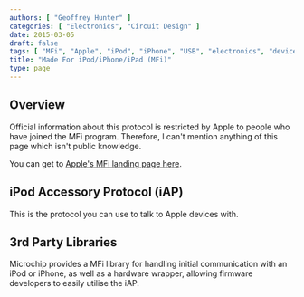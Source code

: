 ```yaml
---
authors: [ "Geoffrey Hunter" ]
categories: [ "Electronics", "Circuit Design" ]
date: 2015-03-05
draft: false
tags: [ "MFi", "Apple", "iPod", "iPhone", "USB", "electronics", "device", "hardware" ]
title: "Made For iPod/iPhone/iPad (MFi)"
type: page
---
```



## Overview

Official information about this protocol is restricted by Apple to people who have joined the MFi program. Therefore, I can't mention anything of this page which isn't public knowledge.

You can get to [Apple's MFi landing page here](https://developer.apple.com/programs/mfi/).

## iPod Accessory Protocol (iAP)

This is the protocol you can use to talk to Apple devices with.

## 3rd Party Libraries

Microchip provides a MFi library for handling initial communication with an iPod or iPhone, as well as a hardware wrapper, allowing firmware developers to easily utilise the iAP.
